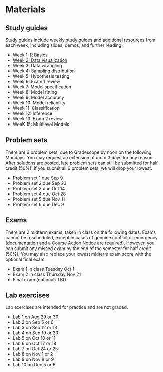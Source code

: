 # Materials

## Study guides 

Study guides include weekly study guides and additional resources from each week, including slides, demos, and further reading.

- [Week 1: R Basics](notes/r-basics.qmd)
- [Week 2: Data visualization](notes/data-visualization.qmd)
- Week 3: Data wrangling 
- Week 4: Sampling distribution 
- Week 5: Hypothesis testing 
- Week 6: Exam 1 review
- Week 7: Model specification 
- Week 8: Model fitting
- Week 9: Model accuracy 
- Week 10: Model reliability 
- Week 11: Classification 
- Week 12: Inference
- Week 13: Exam 2 review
- WeeK 15: Multilevel Models 

## Problem sets

There are 6 problem sets, due to Gradescope by noon on the following Mondays. You may request an extension of up to 3 days for any reason. After solutions are posted, late problem sets can still be submitted for half credit (50%). If you submit all 6 problem sets, we will drop your lowest. 

- [Problem set 1 due Sep 9](psets/pset-01.qmd)
- Problem set 2 due Sep 23
- Problem set 3 due Oct 14 
- Problem set 4 due Oct 28
- Problem set 5 due Nov 11
- Problem set 6 due Dec 9 

<!-- 
    Hi [Professor's Name],

    I’m having a [busy/difficult/etc.] week and was wondering if I could take an extra 3 days to complete the [name of the assignment]? I’d really appreciate it.

    Thank you,
    [Your Name] -->

## Exams

There are 2 midterm exams, taken in class on the following dates. Exams cannot be rescheduled, except in cases of genuine conflict or emergency (documentation and a [Course Action Notice](https://srfs.upenn.edu/student-records/course-action-notices) are required). However, you can submit any missed exam by the end of the semester for half credit (50%). You may also replace your lowest midterm exam score with the optional final exam. 

- Exam 1 in class Tuesday Oct 1
- Exam 2 in class Thursday Nov 21 
- Final exam (optional) TBD 

## Lab exercises

Lab exercises are intended for practice and are not graded.

- [Lab 1 on Aug 29 or 30](/labs/lab-01.qmd)
- Lab 2 on Sep 5 or 6
- Lab 3 on Sep 12 or 13
- Lab 4 on Sep 19 or 20
- Lab 5 on Oct 10 or 11
- Lab 6 on Oct 17 or 18
- Lab 7 on Oct 24 or 25
- Lab 8 on Nov 1 or 2
- Lab 9 on Nov 8 or 9
- Lab 10 on Dec 5 or 6

<!-- ## Practice exercises 

Practice exercies are a self-guided practice tool that takes you through the study guide can use for more practice (before or after the lecture). 

- [Practice 1: R Basics](practice/practice-01.qmd)
- Practice 2: Data visualization
- Practice 3: Data wrangling 
- Practice 4: Sampling distribution 
- Practice 5: Hypothesis testing 
- Practice 6: Model specification 
- Practice 8: Model fitting
- Practice 9: Model accuracy 
- Practice 10: Model reliability 
- Practice 11: Classification 
- Practice 12: Inference
- Practice 15: Multilevel Models 
 -->
